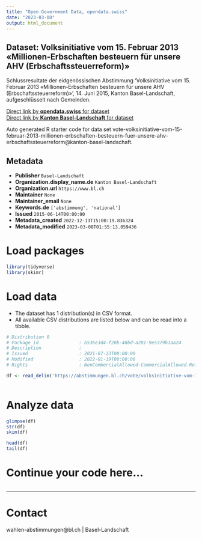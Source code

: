 ```yaml
---
title: "Open Government Data, opendata.swiss"
date: "2023-03-08"
output: html_document
---
```


## Dataset: Volksinitiative vom 15. Februar 2013 «Millionen-Erbschaften besteuern für unsere AHV (Erbschaftssteuerreform)»

Schlussresultate der eidgenössischen Abstimmung 'Volksinitiative vom 15. Februar 2013 «Millionen-Erbschaften besteuern für unsere AHV (Erbschaftssteuerreform)»', 14. Juni 2015, Kanton Basel-Landschaft, aufgeschlüsselt nach Gemeinden.

[Direct link by **opendata.swiss** for dataset](https://opendata.swiss/de/dataset/volksinitiative-vom-15-februar-2013-millionen-erbschaften-besteuern-fur-unsere-ahv-erbschaftsst)<br>
[Direct link by **Kanton Basel-Landschaft** for dataset](https://abstimmungen.bl.ch/vote/volksinitiative-vom-15-februar-2013-millionen-erbschaften-besteuern-fuer-unsere-ahv-erbschaftssteuerreform/data)

Auto generated R starter code for data set vote-volksinitiative-vom-15-februar-2013-millionen-erbschaften-besteuern-fuer-unsere-ahv-erbschaftssteuerreform@kanton-basel-landschaft.

## Metadata

- **Publisher** `Basel-Landschaft`
- **Organization.display_name.de** `Kanton Basel-Landschaft`
- **Organization.url** `https://www.bl.ch`
- **Maintainer** `None`
- **Maintainer_email** `None`
- **Keywords.de** `['abstimmung', 'national']`
- **Issued** `2015-06-14T00:00:00`
- **Metadata_created** `2022-12-13T15:00:19.836324`
- **Metadata_modified** `2023-03-08T01:55:13.059436`


# Load packages

```r

library(tidyverse)
library(skimr)

```

# Load data

-   The dataset has 1 distribution(s) in CSV format.
-   All available CSV distributions are listed below and can be read into a tibble.

```r

# Distribution 0
# Package_id               : b536e3d4-f20b-40bd-a281-9e5379b1aa24
# Description              : 
# Issued                   : 2021-07-23T00:00:00
# Modified                 : 2022-01-19T00:00:00
# Rights                   : NonCommercialAllowed-CommercialAllowed-ReferenceRequired

df <- read_delim('https://abstimmungen.bl.ch/vote/volksinitiative-vom-15-februar-2013-millionen-erbschaften-besteuern-fuer-unsere-ahv-erbschaftssteuerreform/data-csv')



```

# Analyze data

```r

glimpse(df)
str(df)
skim(df)

head(df)
tail(df)

```

# Continue your code here...

```r

```

------------------------------------------------------------------------

# Contact

wahlen-abstimmungen@bl.ch | Basel-Landschaft
